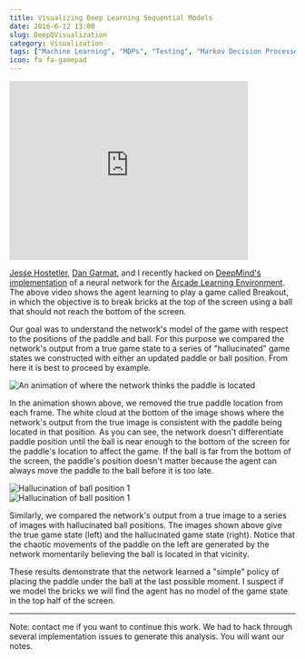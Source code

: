 ```yaml
---
title: Visualizing Deep Learning Sequential Models
date: 2016-6-12 13:00
slug: DeepQVisualization
category: Visualization
tags: ["Machine Learning", "MDPs", "Testing", "Markov Decision Processes"]
icon: fa fa-gamepad
---
```


<iframe width="420" height="315" src="https://www.youtube.com/embed/Q70ulPJW3Gk" frameborder="0" allowfullscreen></iframe>

[Jesse Hostetler](https://scholar.google.com/citations?user=ngJLn9EAAAAJ&hl=en),
[Dan Garmat](http://stat.oregonstate.edu/people/garmat-daniel), and I recently hacked on 
[DeepMind's implementation](https://github.com/kuz/DeepMind-Atari-Deep-Q-Learner)
of a neural network for the
[Arcade Learning Environment](http://www.arcadelearningenvironment.org/).
The above video shows the agent learning to play a game called Breakout, in
which the objective is to break bricks at the top of the screen using a
ball that should not reach the bottom of the screen.

Our goal was to understand the network's model of the game with respect to
the positions of the paddle and ball. For this purpose we compared the
network's output from a true game state to a series of "hallucinated" game states we
constructed with either an updated paddle or ball position. From here
it is best to proceed by example.

<img alt="An animation of where the network thinks the paddle is located" src="/images/content/breakout/paddleslowest.gif" title="Paddle hallucinations" class="img-responsive" />

In the animation shown above, we removed the true paddle location
from each frame. The
white cloud at the bottom of the image shows where
the network's output from the true image
is consistent
with the paddle being located in that position. As you can see,
the network doesn't differentiate paddle position until the ball is near enough to
the bottom of the screen for the paddle's location to affect the game.
If the ball is far from the bottom of the screen, the paddle's position doesn't
matter because the agent can always move the paddle to the ball before it is too late.

<div class="row">
  <div class="col-sm-3">
    <img alt="Hallucination of ball position 1" src="/images/content/breakout/realityslow.gif" title="Ball hallucinations" class="img-responsive" />
  </div>
  <div class="col-sm-3">
    <img alt="Hallucination of ball position 1" src="/images/content/breakout/ballslow.gif" title="Ball hallucinations" class="img-responsive" />
  </div>
</div>

Similarly, we compared the network's output from a true image to a series of
images with hallucinated ball positions. The images shown above give the
true game state (left) and the hallucinated game state (right). Notice that
the chaotic movements of the paddle on the left are generated by the network
momentarily believing the ball
is located in that vicinity.

These results demonstrate that the network learned
a "simple" policy of placing the paddle under the ball
at the last possible moment. I suspect if we model the bricks
we will find the agent has no model of the game state in the top half of the
screen.

---

Note: contact me if you want to continue this work. We had to hack through several implementation issues to generate this analysis. You will want our notes.
